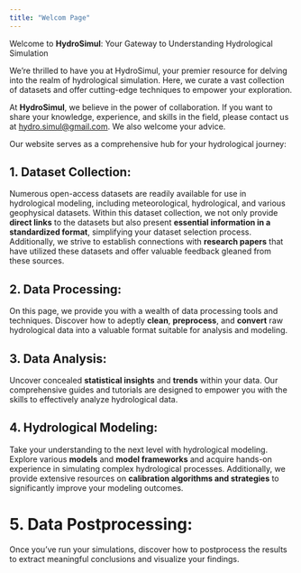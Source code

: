 ```yaml
---
title: "Welcom Page"
---
```


Welcome to **HydroSimul**: Your Gateway to Understanding Hydrological Simulation

We're thrilled to have you at HydroSimul, your premier resource for delving into the realm of hydrological simulation. Here, we curate a vast collection of datasets and offer cutting-edge techniques to empower your exploration.

At **HydroSimul**, we believe in the power of collaboration. If you want to share your knowledge, experience, and skills in the field, please contact us at [hydro.simul@gmail.com](mailto:hydro.simul@gmail.com). We also welcome your advice.


Our website serves as a comprehensive hub for your hydrological journey:

## 1. Dataset Collection: 

Numerous open-access datasets are readily available for use in hydrological modeling, including meteorological, hydrological, and various geophysical datasets. Within this dataset collection, we not only provide **direct links** to the datasets but also present **essential information in a standardized format**, simplifying your dataset selection process. Additionally, we strive to establish connections with **research papers** that have utilized these datasets and offer valuable feedback gleaned from these sources.


## 2. Data Processing: 

On this page, we provide you with a wealth of data processing tools and techniques. Discover how to adeptly **clean**, **preprocess**, and **convert** raw hydrological data into a valuable format suitable for analysis and modeling.

## 3. Data Analysis: 

Uncover concealed **statistical insights** and **trends** within your data. Our comprehensive guides and tutorials are designed to empower you with the skills to effectively analyze hydrological data.

## 4. Hydrological Modeling: 

Take your understanding to the next level with hydrological modeling. Explore various **models** and **model frameworks** and acquire hands-on experience in simulating complex hydrological processes. Additionally, we provide extensive resources on **calibration algorithms and strategies** to significantly improve your modeling outcomes.

# 5. Data Postprocessing: 

Once you've run your simulations, discover how to postprocess the results to extract meaningful conclusions and visualize your findings.


